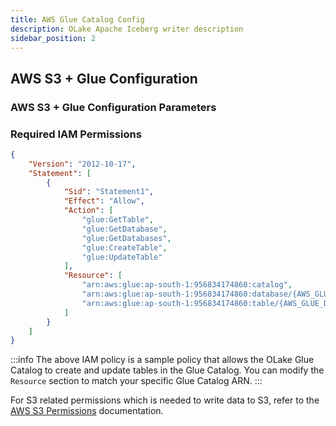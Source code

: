 ```yaml
---
title: AWS Glue Catalog Config
description: OLake Apache Iceberg writer description
sidebar_position: 2
---
```


## AWS S3 + Glue Configuration

<GlueIcebergWriterConfig/>

### AWS S3 + Glue Configuration Parameters

<GlueIcebergWriterConfigDetails/>

### Required IAM Permissions

```json
{
    "Version": "2012-10-17",
    "Statement": [
        {
            "Sid": "Statement1",
            "Effect": "Allow",
            "Action": [
                "glue:GetTable",
                "glue:GetDatabase",
                "glue:GetDatabases",
                "glue:CreateTable",
                "glue:UpdateTable"
            ],
            "Resource": [
                "arn:aws:glue:ap-south-1:956834174860:catalog",
                "arn:aws:glue:ap-south-1:956834174860:database/{AWS_GLUE_DATABASE_NAME}",
                "arn:aws:glue:ap-south-1:956834174860:table/{AWS_GLUE_DATABASE_NAME}/*"
            ]
        }
    ]
}
```

:::info
The above IAM policy is a sample policy that allows the OLake Glue Catalog to create and update tables in the Glue Catalog. You can modify the `Resource` section to match your specific Glue Catalog ARN.
:::

For S3 related permissions which is needed to write data to S3, refer to the [AWS S3 Permissions](../../s3/overview#iam-permissions-required) documentation.
